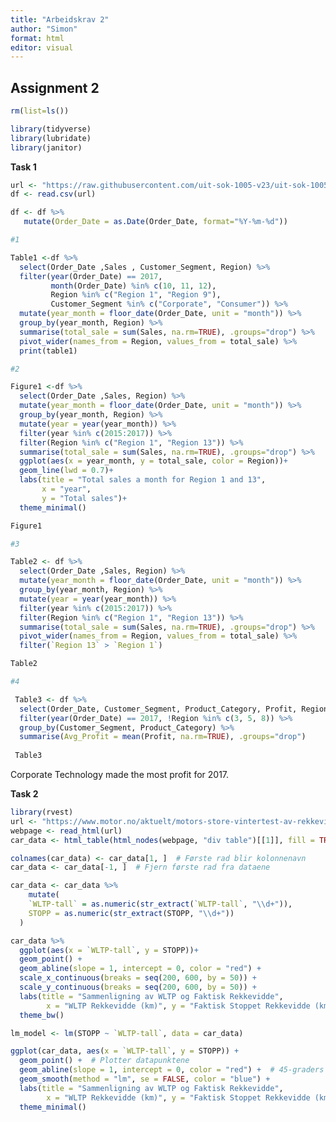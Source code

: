 ---
title: "Arbeidskrav 2"
author: "Simon"
format: html
editor: visual
---

## Assignment 2

```{r}
rm(list=ls())

library(tidyverse)
library(lubridate)
library(janitor)
```

**Task 1**

```{r, warning=FALSE}
url <- "https://raw.githubusercontent.com/uit-sok-1005-v23/uit-sok-1005-v23.github.io/main/storedata.csv"
df <- read.csv(url)

df <- df %>% 
   mutate(Order_Date = as.Date(Order_Date, format="%Y-%m-%d"))
```

```{r}
#1

Table1 <-df %>% 
  select(Order_Date ,Sales , Customer_Segment, Region) %>% 
  filter(year(Order_Date) == 2017, 
         month(Order_Date) %in% c(10, 11, 12), 
         Region %in% c("Region 1", "Region 9"),
         Customer_Segment %in% c("Corporate", "Consumer")) %>%
  mutate(year_month = floor_date(Order_Date, unit = "month")) %>% 
  group_by(year_month, Region) %>% 
  summarise(total_sale = sum(Sales, na.rm=TRUE), .groups="drop") %>% 
  pivot_wider(names_from = Region, values_from = total_sale) %>% 
  print(table1)


```

```{r}
#2

Figure1 <-df %>% 
  select(Order_Date ,Sales, Region) %>% 
  mutate(year_month = floor_date(Order_Date, unit = "month")) %>%
  group_by(year_month, Region) %>%
  mutate(year = year(year_month)) %>%
  filter(year %in% c(2015:2017)) %>%
  filter(Region %in% c("Region 1", "Region 13")) %>% 
  summarise(total_sale = sum(Sales, na.rm=TRUE), .groups="drop") %>% 
  ggplot(aes(x = year_month, y = total_sale, color = Region))+
  geom_line(lwd = 0.7)+
  labs(title = "Total sales a month for Region 1 and 13",
       x = "year",
       y = "Total sales")+
  theme_minimal()

Figure1
```

```{r}
#3

Table2 <- df %>% 
  select(Order_Date ,Sales, Region) %>% 
  mutate(year_month = floor_date(Order_Date, unit = "month")) %>%
  group_by(year_month, Region) %>%
  mutate(year = year(year_month)) %>%
  filter(year %in% c(2015:2017)) %>%
  filter(Region %in% c("Region 1", "Region 13")) %>% 
  summarise(total_sale = sum(Sales, na.rm=TRUE), .groups="drop") %>%
  pivot_wider(names_from = Region, values_from = total_sale) %>% 
  filter(`Region 13` > `Region 1`)

Table2
```

```{r}
#4

 Table3 <- df %>% 
  select(Order_Date, Customer_Segment, Product_Category, Profit, Region) %>% 
  filter(year(Order_Date) == 2017, !Region %in% c(3, 5, 8)) %>%
  group_by(Customer_Segment, Product_Category) %>%
  summarise(Avg_Profit = mean(Profit, na.rm=TRUE), .groups="drop")
  
 Table3
```

Corporate Technology made the most profit for 2017.

**Task 2**

```{r}
library(rvest)
url <- "https://www.motor.no/aktuelt/motors-store-vintertest-av-rekkevidde-pa-elbiler/217132"
webpage <- read_html(url)
car_data <- html_table(html_nodes(webpage, "div table")[[1]], fill = TRUE)

colnames(car_data) <- car_data[1, ]  # Første rad blir kolonnenavn
car_data <- car_data[-1, ]  # Fjern første rad fra dataene

car_data <- car_data %>% 
    mutate(
    `WLTP-tall` = as.numeric(str_extract(`WLTP-tall`, "\\d+")),
    STOPP = as.numeric(str_extract(STOPP, "\\d+"))
  )

```

```{r}
car_data %>% 
  ggplot(aes(x = `WLTP-tall`, y = STOPP))+
  geom_point() +
  geom_abline(slope = 1, intercept = 0, color = "red") +
  scale_x_continuous(breaks = seq(200, 600, by = 50)) +
  scale_y_continuous(breaks = seq(200, 600, by = 50)) +
  labs(title = "Sammenligning av WLTP og Faktisk Rekkevidde",
        x = "WLTP Rekkevidde (km)", y = "Faktisk Stoppet Rekkevidde (km)") +
  theme_bw()
```

```{r}
lm_model <- lm(STOPP ~ `WLTP-tall`, data = car_data)

ggplot(car_data, aes(x = `WLTP-tall`, y = STOPP)) +
  geom_point() +  # Plotter datapunktene
  geom_abline(slope = 1, intercept = 0, color = "red") +  # 45-graders linje
  geom_smooth(method = "lm", se = FALSE, color = "blue") +
  labs(title = "Sammenligning av WLTP og Faktisk Rekkevidde",
        x = "WLTP Rekkevidde (km)", y = "Faktisk Stoppet Rekkevidde (km)") +
  theme_minimal()

```
